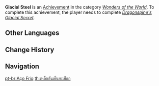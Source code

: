 {{Achievement Infobox
|title        = 
|id           = 81037
|order id     = 1038
|category     = Wonders of the World
|description  = Obtain [[Snow-Tombed Starsilver|an ancient weapon]] made of [[Starsilver]].
|requirements = Complete ''[[Dragonspine's Glacial Secret]].''
|primogems    = 5
|tracking     = 
|hidden       = 1
|topic        = 
|type         = Exploration
}}
'''Glacial Steel''' is an [[Achievement]] in the category ''[[Wonders of the World]]''. To complete this achievement, the player needs to complete ''[[Dragonspine's Glacial Secret]].''
<!--
==Trivia==

==Video Guides==
{{EVT
|video1   = 
|caption1 = 
}}
-->
==Other Languages==
{{Other Languages
|en      = Glacial Steel
|zhs     = 冰冷的钢铁
|zhs_rm  = Bīnglěng de Gāngtiě
|zht     = 冰冷的鋼鐵
|zht_rm  = Bīnglěng de Gāngtiě
|zh_tl   = 
|ja      = 氷冷の鋼鉄
|ja_rm   = Hyourei no Koutetsu
|ja_tl   = Glacial Steel
|ja_note = {{ja|氷冷}} can be translated both as "glacial" and "ruthless, cold-hearted".
|ko      = 차가운 강철
|ko_rm   = Chaga'un Gangcheol
|ko_tl   = Cold Steel
|es      = Acero helado
|es_tl   = Frozen Steel
|fr      = Froides sapèques
|fr_tl   = Cold {{wt|cash#Etymology_2|Cashes}}
|ru      = Ледяная сталь
|ru_tl   = Icy Steel
|th      = เหล็กอันเย็นยะเยือก
|th_rm   = 
|th_tl   = 
|vi      = Sắt thép lạnh giá
|vi_tl   = 
|de      = Eisiges Eisen
|de_tl   = Icy Iron
|id      = Besi yang Dingin
|id_tl   = Cold Steel
|pt      = Aço Frio
|pt_tl   = 
|tr      = Buzul Çelik
|tr_tl   = 
|it      = Acciaio glaciale
|it_tl   = 
}}

==Change History==
{{Change History|1.2}}
<!--
==References==
{{Reflist}}
-->
==Navigation==
{{Achievement Navbox|Wonders of the World|Exploration}}

[[pt-br:Aço Frio]]
[[th:เหล็กอันเย็นยะเยือก]]